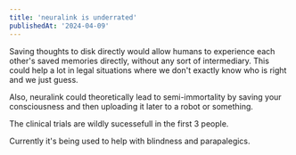 ```yaml
---
title: 'neuralink is underrated'
publishedAt: '2024-04-09'
---
```


Saving thoughts to disk directly would allow humans to experience each other's saved memories directly, without any sort of intermediary. This could help a lot in legal situations where we don't exactly know who is right and we just guess.

Also, neuralink could theoretically lead to semi-immortality by saving your consciousness
and then uploading it later to a robot or something.

The clinical trials are wildly sucessefull in the first 3 people.

Currently it's being used to help with blindness and parapalegics. 